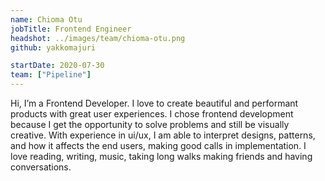 ```yaml
---
name: Chioma Otu
jobTitle: Frontend Engineer
headshot: ../images/team/chioma-otu.png
github: yakkomajuri

startDate: 2020-07-30
team: ["Pipeline"]
---
```


Hi, I’m a Frontend Developer. I love to create beautiful and performant products with great user experiences.
I chose frontend development because I get the opportunity to solve problems and still be visually creative.
With experience in ui/ux, I am able to interpret designs, patterns, and how it affects the end users, making good calls in implementation.
I love reading, writing, music, taking long walks making friends and having conversations.
<!-- Achievements:
I made a significantly contribution to Open source through Outreachy this year(2022). -->
